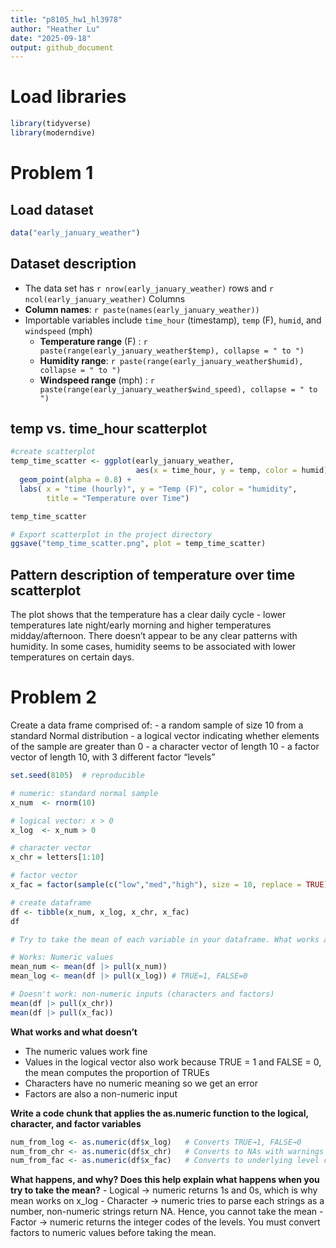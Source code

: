 ```yaml
---
title: "p8105_hw1_hl3978"
author: "Heather Lu"
date: "2025-09-18"
output: github_document
---
```


# Load libraries 

```r
library(tidyverse)
library(moderndive)
```

# Problem 1

## Load dataset

```r
data("early_january_weather")
```

## Dataset description

- The data set has `r nrow(early_january_weather)` rows and `r ncol(early_january_weather)` Columns
- **Column names**: `r paste(names(early_january_weather))` 
- Importable variables include `time_hour` (timestamp), `temp` (F), `humid`, and `windspeed` (mph)
  - **Temperature range** (F) : `r paste(range(early_january_weather$temp), collapse = " to ")`
  - **Humidity range**: `r paste(range(early_january_weather$humid), collapse = " to ")`
  - **Windspeed range** (mph) : `r paste(range(early_january_weather$wind_speed), collapse = " to ")`

## temp vs. time_hour scatterplot

```r

#create scatterplot
temp_time_scatter <- ggplot(early_january_weather,
                            aes(x = time_hour, y = temp, color = humid)) +
  geom_point(alpha = 0.8) +
  labs( x = "time (hourly)", y = "Temp (F)", color = "humidity",
        title = "Temperature over Time")

temp_time_scatter

# Export scatterplot in the project directory
ggsave("temp_time_scatter.png", plot = temp_time_scatter)

```

## Pattern description of temperature over time scatterplot

The plot shows that the temperature has a clear daily cycle - lower temperatures late night/early morning and higher temperatures midday/afternoon. There doesn't appear to be any clear patterns with humidity. In some cases, humidity seems to be associated with lower temperatures on certain days.

# Problem 2

Create a data frame comprised of:
- a random sample of size 10 from a standard Normal distribution
- a logical vector indicating whether elements of the sample are greater than 0
- a character vector of length 10
- a factor vector of length 10, with 3 different factor “levels”

```r
set.seed(8105)  # reproducible

# numeric: standard normal sample
x_num  <- rnorm(10)

# logical vector: x > 0 
x_log  <- x_num > 0

# character vector 
x_chr = letters[1:10]

# factor vector
x_fac = factor(sample(c("low","med","high"), size = 10, replace = TRUE))

# create dataframe
df <- tibble(x_num, x_log, x_chr, x_fac)
df

# Try to take the mean of each variable in your dataframe. What works and what doesn’t? 

# Works: Numeric values
mean_num <- mean(df |> pull(x_num))
mean_log <- mean(df |> pull(x_log)) # TRUE=1, FALSE=0

# Doesn't work: non-numeric inputs (characters and factors)
mean(df |> pull(x_chr))                     
mean(df |> pull(x_fac)) 
```

**What works and what doesn't**

- The numeric values work fine
- Values in the logical vector also work because TRUE = 1 and FALSE = 0, the mean computes the proportion of TRUEs
- Characters have no numeric meaning so we get an error
- Factors are also a non-numeric input

**Write a code chunk that applies the as.numeric function to the logical, character, and factor variables**

```r
num_from_log <- as.numeric(df$x_log)   # Converts TRUE→1, FALSE→0
num_from_chr <- as.numeric(df$x_chr)   # Converts to NAs with warnings
num_from_fac <- as.numeric(df$x_fac)   # Converts to underlying level codes
```
**What happens, and why? Does this help explain what happens when you try to take the mean?**
- Logical -> numeric returns 1s and 0s, which is why mean works on x_log
- Character -> numeric tries to parse each strings as a number, non-numeric strings return NA. Hence, you cannot take the mean
- Factor -> numeric returns the integer codes of the levels. You must convert factors to numeric values before taking the mean.







